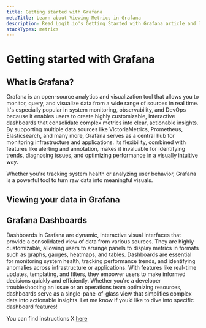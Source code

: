 ```yaml
---
title: Getting started with Grafana
metaTitle: Learn about Viewing Metrics in Grafana
description: Read Logit.io's Getting Started with Grafana article and learn about viewing metrics in Grafana
stackTypes: metrics
---
```


# Getting started with Grafana

<StartTelegraf />

## What is Grafana?

Grafana is an open-source analytics and visualization tool that allows you to monitor, query, and visualize data from a wide range of sources in real time. 
It's especially popular in system monitoring, observability, and DevOps because it enables users to create highly customizable, interactive dashboards 
that consolidate complex metrics into clear, actionable insights. By supporting multiple data sources like VictoriaMetrics, Prometheus, Elasticsearch, 
and many more, Grafana serves as a central hub for monitoring infrastructure and applications. Its flexibility, combined with features like 
alerting and annotation, makes it invaluable for identifying trends, diagnosing issues, and optimizing performance in a visually intuitive way. 

Whether you're tracking system health or analyzing user behavior, Grafana is a powerful tool to turn raw data into meaningful visuals.

## Viewing your data in Grafana

## Grafana Dashboards

Dashboards in Grafana are dynamic, interactive visual interfaces that provide a consolidated view of data from various sources. 
They are highly customizable, allowing users to arrange panels to display metrics in formats such as graphs, gauges, heatmaps, and tables. 
Dashboards are essential for monitoring system health, tracking performance trends, and identifying anomalies across infrastructure or applications. 
With features like real-time updates, templating, and filters, they empower users to make informed decisions quickly and efficiently. 
Whether you're a developer troubleshooting an issue or an operations team optimizing resources, dashboards serve as a single-pane-of-glass 
view that simplifies complex data into actionable insights. Let me know if you’d like to dive into specific dashboard features!





You can find instructions X [here](../integrations/windows#logs)

